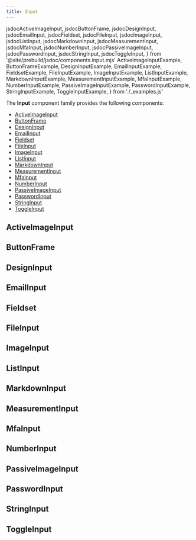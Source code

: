 ```yaml
---
title: Input
---
```


  jsdocActiveImageInput,
  jsdocButtonFrame,
  jsdocDesignInput,
  jsdocEmailInput,
  jsdocFieldset,
  jsdocFileInput,
  jsdocImageInput,
  jsdocListInput,
  jsdocMarkdownInput,
  jsdocMeasurementInput,
  jsdocMfaInput,
  jsdocNumberInput,
  jsdocPassiveImageInput,
  jsdocPasswordInput,
  jsdocStringInput,
  jsdocToggleInput,
} from '@site/prebuild/jsdoc/components.input.mjs'
  ActiveImageInputExample,
  ButtonFrameExample,
  DesignInputExample,
  EmailInputExample,
  FieldsetExample,
  FileInputExample,
  ImageInputExample,
  ListInputExample,
  MarkdownInputExample,
  MeasurementInputExample,
  MfaInputExample,
  NumberInputExample,
  PassiveImageInputExample,
  PasswordInputExample,
  StringInputExample,
  ToggleInputExample,
} from './_examples.js'

<DocusaurusDoc>

The **Input** component family provides the following components:

- [ActiveImageInput](#activeimageinput)
- [ButtonFrame](#buttonframe)
- [DesignInput](#designinput)
- [EmailInput](#emailinput)
- [Fieldset](#fieldset)
- [FileInput](#fileinput)
- [ImageInput](#imageinput)
- [ListInput](#listinput)
- [MarkdownInput](#markdowninput)
- [MeasurementInput](#measurementinput)
- [MfaInput](#mfainput)
- [NumberInput](#numberinput)
- [PassiveImageInput](#passiveimageinput)
- [PasswordInput](#passwordinput)
- [StringInput](#stringinput)
- [ToggleInput](#toggleinput)

## ActiveImageInput
<ComponentDocs docs={jsdocActiveImageInput} example={ActiveImageInputExample} />

## ButtonFrame
<ComponentDocs docs={jsdocButtonFrame} example={ButtonFrameExample} />

## DesignInput
<ComponentDocs docs={jsdocDesignInput} example={DesignInputExample} />

## EmailInput
<ComponentDocs docs={jsdocEmailInput} example={EmailInputExample} />

## Fieldset
<ComponentDocs docs={jsdocFieldset} example={FieldsetExample} />

## FileInput
<ComponentDocs docs={jsdocFileInput} example={FileInputExample} />

## ImageInput
<ComponentDocs docs={jsdocImageInput} example={ImageInputExample} />

## ListInput
<ComponentDocs docs={jsdocListInput} example={ListInputExample} />

## MarkdownInput
<ComponentDocs docs={jsdocMarkdownInput} example={MarkdownInputExample} />

## MeasurementInput
<ComponentDocs docs={jsdocMeasurementInput} example={MeasurementInputExample} />

## MfaInput
<ComponentDocs docs={jsdocMfaInput} example={MfaInputExample} />

## NumberInput
<ComponentDocs docs={jsdocNumberInput} example={NumberInputExample} />

## PassiveImageInput
<ComponentDocs docs={jsdocPassiveImageInput} example={PassiveImageInputExample} />

## PasswordInput
<ComponentDocs docs={jsdocPasswordInput} example={PasswordInputExample} />

## StringInput
<ComponentDocs docs={jsdocStringInput} example={StringInputExample} />

## ToggleInput
<ComponentDocs docs={jsdocToggleInput} example={ToggleInputExample} />

</DocusaurusDoc>
